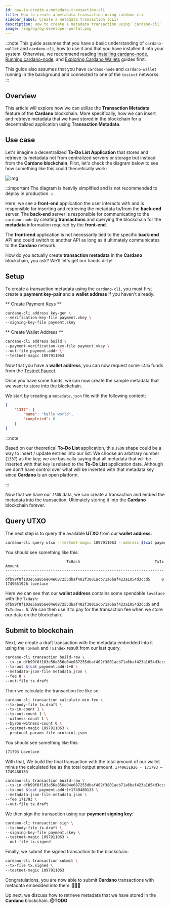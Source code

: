```yaml
---
id: how-to-create-a-metadata-transaction-cli
title: How to create a metadata transaction using cardano-cli
sidebar_label: Create a metadata transaction (CLI)
description: How to create a metadata transaction using `cardano-cli`
image: /img/og/og-developer-portal.png
---
```


:::note
This guide assumes that you have a basic understanding of `cardano-wallet` and `cardano-cli`, how to use it and that you have installed it into your system. Otherwise, we recommend reading [Installing cardano-node](../../docs/get-started/cardano-node/installing-cardano-node.md), [Running cardano-node](../../docs/get-started/cardano-node/running-cardano.md), and [Exploring Cardano Wallets](../../docs/integrate-cardano/creating-wallet-faucet.md) guides first.

This guide also assumes that you have `cardano-node` and `cardano-wallet` running in the background and connected to one of the `testnet` networks.
:::

## Overview 

This article will explore how we can utilize the **Transaction Metadata** feature of the **Cardano** blockchain. More specifically, how we can insert and retrieve metadata that we have stored in the blockchain for a decentralized application using **Transaction Metadata**.

## Use case

Let's imagine a decentralized **To-Do List Application** that stores and retrieve its metadata not from centralized servers or storage but instead from the **Cardano blockchain**. First, let's check the diagram below to see how something like this could theoretically work:

![img](../../static/img/tx-meta-data/todo-list-app.png)

:::important
The diagram is heavily simplified and is not recommended to deploy in production.
:::

Here, we see a **front-end** application the user interacts with and is responsible for inserting and retrieving the metadata to/from the **back-end** server. The **back-end** server is responsible for communicating to the `cardano-node` by creating **transactions** and querying the blockchain for the **metadata** information required by the **front-end**.

The **front-end** application is not necessarily tied to the specific **back-end** API and could switch to another API as long as it ultimately communicates to the **Cardano** network.

How do you actually create **transaction metadata** in the **Cardano** blockchain, you ask? We'll let's get our hands dirty!

## Setup

To create a transaction metadata using the `cardano-cli`, you must first create a **payment key-pair** and a **wallet address** if you haven't already.

** Create Payment Keys **

```bash
cardano-cli address key-gen \
--verification-key-file payment.vkey \
--signing-key-file payment.skey
```

** Create Wallet Address **

```bash
cardano-cli address build \
--payment-verification-key-file payment.vkey \
--out-file payment.addr \
--testnet-magic 1097911063
```

Now that you have a **wallet address**, you can now request some `tAda` funds from the [Testnet Faucet](../../docs/integrate-cardano/testnet-faucet). 

Once you have some funds, we can now create the sample metadata that we want to store into the blockchain.

We start by creating a `metadata.json` file with the following content:

```json
{
    "1337": {
        "name": "hello world",
        "completed": 0
    }
}
```

:::note

Based on our theoretical **To-Do List** application, this `JSON` shape could be a way to insert / update entries into our list. We choose an arbitrary number (`1337`) as the key; we are basically saying that all metadata that will be inserted with that key is related to the **To-Do List** application data. Although we don't have control over what will be inserted with that metadata key since **Cardano** is an open platform.

:::

Now that we have our `JSON` data, we can create a transaction and embed the metadata into the transaction. Ultimately storing it into the **Cardano** blockchain forever.

## Query UTXO

The next step is to query the available **UTXO** from our **wallet address**:

```bash
cardano-cli query utxo --testnet-magic 1097911063 --address $(cat payment.addr)
```

You should see something like this:

```
                           TxHash                                 TxIx        Amount
--------------------------------------------------------------------------------------
dfb99f8f103e56a856e04e087255dbaf402f3801acb71a6baf423a1054d3ccd5     0        1749651926 lovelace
```

Here we can see that our **wallet address** contains some spendable `lovelace` with the `TxHash: dfb99f8f103e56a856e04e087255dbaf402f3801acb71a6baf423a1054d3ccd5` and `TxIndex: 0`. We can then use it to pay for the transaction fee when we store our data on the blockchain.

## Submit to blockchain

Next, we create a draft transaction with the metadata embedded into it using the `TxHash` and `TxIndex` result from our last query.

```bash {2}
cardano-cli transaction build-raw \
--tx-in dfb99f8f103e56a856e04e087255dbaf402f3801acb71a6baf423a1054d3ccd5#0 \
--tx-out $(cat payment.addr)+0 \
--metadata-json-file metadata.json \
--fee 0 \
--out-file tx.draft
```

Then we calculate the transaction fee like so:

```bash
cardano-cli transaction calculate-min-fee \
--tx-body-file tx.draft \
--tx-in-count 1 \
--tx-out-count 1 \
--witness-count 1 \
--byron-witness-count 0 \
--testnet-magic 1097911063 \
--protocol-params-file protocol.json
```

You should see something like this:

```bash
171793 Lovelace
```

With that, We build the final transaction with the total amount of our wallet minus the calculated fee as the total output amount. `1749651926 - 171793 = 1749480133`

```bash {3}
cardano-cli transaction build-raw \
--tx-in dfb99f8f103e56a856e04e087255dbaf402f3801acb71a6baf423a1054d3ccd5#0 \
--tx-out $(cat payment.addr)+1749480133 \
--metadata-json-file metadata.json \
--fee 171793 \
--out-file tx.draft
```

We then sign the transaction using our **payment signing key**:

```bash
cardano-cli transaction sign \             
--tx-body-file tx.draft \
--signing-key-file payment.skey \
--testnet-magic 1097911063 \
--out-file tx.signed 
```

Finally, we submit the signed transaction to the blockchain:


```bash
cardano-cli transaction submit \
--tx-file tx.signed \    
--testnet-magic 1097911063
```

Congratulations, you are now able to submit **Cardano** transactions with metadata embedded into them. 🎉🎉🎉

Up next, we discuss how to retrieve metadata that we have stored in the **Cardano** blockchain. **@TODO**
